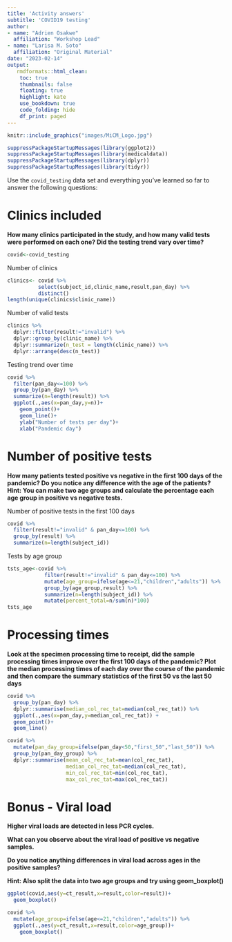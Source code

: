 ---
title: 'Activity answers'
subtitle: 'COVID19 testing'
author: 
- name: "Adrien Osakwe"
  affiliation: "Workshop Lead"
- name: "Larisa M. Soto"
  affiliation: "Original Material"
date: "2023-02-14"
output:
   rmdformats::html_clean:
    toc: true
    thumbnails: false
    floating: true
    highlight: kate
    use_bookdown: true
    code_folding: hide
    df_print: paged
---

```{r, echo=FALSE, out.width="80%",fig.align='center'}
knitr::include_graphics("images/MiCM_Logo.jpg")
```

```{r}
suppressPackageStartupMessages(library(ggplot2)) 
suppressPackageStartupMessages(library(medicaldata))
suppressPackageStartupMessages(library(dplyr))
suppressPackageStartupMessages(library(tidyr))
```

Use the `covid_testing` data set and everything you've learned so far to answer the following questions:

# Clinics included

**How many clinics participated in the study, and how many valid tests were performed on each one? Did the testing trend vary over time?**

```{r}
covid<-covid_testing
```

Number of clinics

```{r}
clinics<- covid %>%
          select(subject_id,clinic_name,result,pan_day) %>%
          distinct()
length(unique(clinics$clinic_name))
```

Number of valid tests

```{r}
clinics %>%
  dplyr::filter(result!="invalid") %>%
  dplyr::group_by(clinic_name) %>%
  dplyr::summarize(n_test = length(clinic_name)) %>%
  dplyr::arrange(desc(n_test))
```

Testing trend over time

```{r}
covid %>%
  filter(pan_day<=100) %>%
  group_by(pan_day) %>%
  summarize(n=length(result)) %>%
  ggplot(.,aes(x=pan_day,y=n))+
    geom_point()+
    geom_line()+
    ylab("Number of tests per day")+
    xlab("Pandemic day")
```

# Number of positive tests

**How many patients tested positive vs negative in the first 100 days of the pandemic? Do you notice any difference with the age of the patients? Hint: You can make two age groups and calculate the percentage each age group in positive vs negative tests.**

Number of positive tests in the first 100 days

```{r}
covid %>%
  filter(result!="invalid" & pan_day<=100) %>%
  group_by(result) %>%
  summarize(n=length(subject_id))
```

Tests by age group

```{r}
tsts_age<-covid %>%
            filter(result!="invalid" & pan_day<=100) %>%
            mutate(age_group=ifelse(age<=21,"children","adults")) %>%
            group_by(age_group,result) %>%
            summarize(n=length(subject_id)) %>%
            mutate(percent_total=n/sum(n)*100)
tsts_age
```

# Processing times

**Look at the specimen processing time to receipt, did the sample processing times improve over the first 100 days of the pandemic? Plot the median processing times of each day over the course of the pandemic and then compare the summary statistics of the first 50 vs the last 50 days**

```{r}
covid %>%
  group_by(pan_day) %>%
  dplyr::summarise(median_col_rec_tat=median(col_rec_tat)) %>%
  ggplot(.,aes(x=pan_day,y=median_col_rec_tat)) +
  geom_point()+
  geom_line()
```

```{r}
covid %>%
  mutate(pan_day_group=ifelse(pan_day<50,"first_50","last_50")) %>%
  group_by(pan_day_group) %>%
  dplyr::summarise(mean_col_rec_tat=mean(col_rec_tat),
                   median_col_rec_tat=median(col_rec_tat),
                   min_col_rec_tat=min(col_rec_tat),
                   max_col_rec_tat=max(col_rec_tat))
```

# Bonus - Viral load

**Higher viral loads are detected in less PCR cycles.**

**What can you observe about the viral load of positive vs negative samples.**

**Do you notice anything differences in viral load across ages in the positive samples?**

**Hint: Also split the data into two age groups and try using geom_boxplot()**

```{r,warning=FALSE}
ggplot(covid,aes(y=ct_result,x=result,color=result))+
  geom_boxplot()
```

```{r,warning=FALSE}
covid %>%
  mutate(age_group=ifelse(age<=21,"children","adults")) %>%
  ggplot(.,aes(y=ct_result,x=result,color=age_group))+
    geom_boxplot()
```
